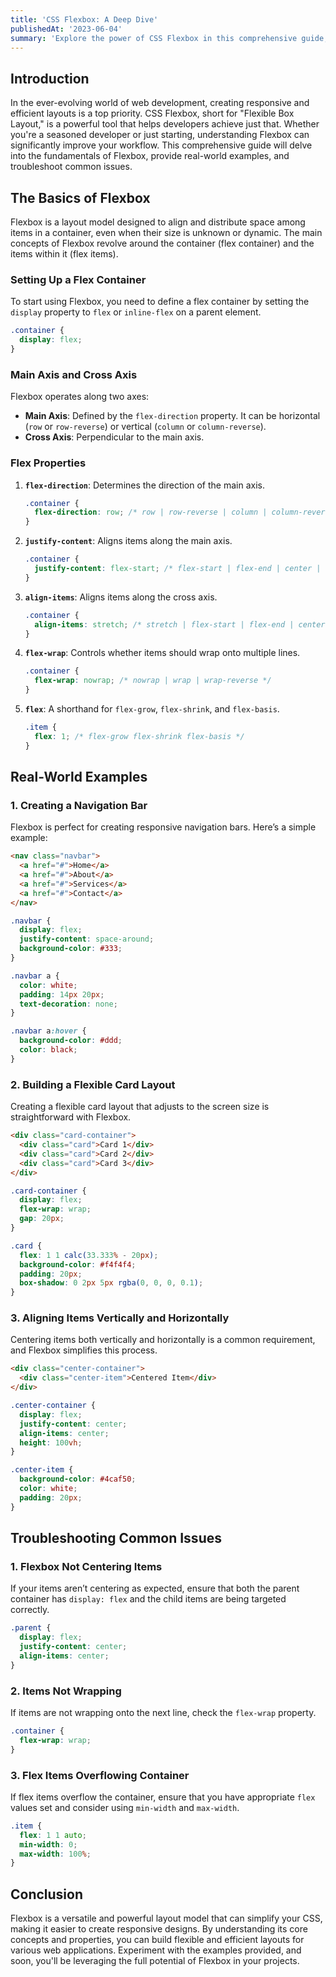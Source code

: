```yaml
---
title: 'CSS Flexbox: A Deep Dive'
publishedAt: '2023-06-04'
summary: 'Explore the power of CSS Flexbox in this comprehensive guide, featuring essential concepts, real-world examples, and solutions to common issues for creating responsive and efficient web layouts.'
---
```


## Introduction

In the ever-evolving world of web development, creating responsive and efficient layouts is a top priority. CSS Flexbox, short for "Flexible Box Layout," is a powerful tool that helps developers achieve just that. Whether you're a seasoned developer or just starting, understanding Flexbox can significantly improve your workflow. This comprehensive guide will delve into the fundamentals of Flexbox, provide real-world examples, and troubleshoot common issues.

## The Basics of Flexbox

Flexbox is a layout model designed to align and distribute space among items in a container, even when their size is unknown or dynamic. The main concepts of Flexbox revolve around the container (flex container) and the items within it (flex items).

### Setting Up a Flex Container

To start using Flexbox, you need to define a flex container by setting the `display` property to `flex` or `inline-flex` on a parent element.

```css
.container {
  display: flex;
}
```

### Main Axis and Cross Axis

Flexbox operates along two axes:

- **Main Axis**: Defined by the `flex-direction` property. It can be horizontal (`row` or `row-reverse`) or vertical (`column` or `column-reverse`).
- **Cross Axis**: Perpendicular to the main axis.

### Flex Properties

1. **`flex-direction`**: Determines the direction of the main axis.

   ```css
   .container {
     flex-direction: row; /* row | row-reverse | column | column-reverse */
   }
   ```

2. **`justify-content`**: Aligns items along the main axis.

   ```css
   .container {
     justify-content: flex-start; /* flex-start | flex-end | center | space-between | space-around | space-evenly */
   }
   ```

3. **`align-items`**: Aligns items along the cross axis.

   ```css
   .container {
     align-items: stretch; /* stretch | flex-start | flex-end | center | baseline */
   }
   ```

4. **`flex-wrap`**: Controls whether items should wrap onto multiple lines.

   ```css
   .container {
     flex-wrap: nowrap; /* nowrap | wrap | wrap-reverse */
   }
   ```

5. **`flex`**: A shorthand for `flex-grow`, `flex-shrink`, and `flex-basis`.
   ```css
   .item {
     flex: 1; /* flex-grow flex-shrink flex-basis */
   }
   ```

## Real-World Examples

### 1. Creating a Navigation Bar

Flexbox is perfect for creating responsive navigation bars. Here’s a simple example:

```html
<nav class="navbar">
  <a href="#">Home</a>
  <a href="#">About</a>
  <a href="#">Services</a>
  <a href="#">Contact</a>
</nav>
```

```css
.navbar {
  display: flex;
  justify-content: space-around;
  background-color: #333;
}

.navbar a {
  color: white;
  padding: 14px 20px;
  text-decoration: none;
}

.navbar a:hover {
  background-color: #ddd;
  color: black;
}
```

### 2. Building a Flexible Card Layout

Creating a flexible card layout that adjusts to the screen size is straightforward with Flexbox.

```html
<div class="card-container">
  <div class="card">Card 1</div>
  <div class="card">Card 2</div>
  <div class="card">Card 3</div>
</div>
```

```css
.card-container {
  display: flex;
  flex-wrap: wrap;
  gap: 20px;
}

.card {
  flex: 1 1 calc(33.333% - 20px);
  background-color: #f4f4f4;
  padding: 20px;
  box-shadow: 0 2px 5px rgba(0, 0, 0, 0.1);
}
```

### 3. Aligning Items Vertically and Horizontally

Centering items both vertically and horizontally is a common requirement, and Flexbox simplifies this process.

```html
<div class="center-container">
  <div class="center-item">Centered Item</div>
</div>
```

```css
.center-container {
  display: flex;
  justify-content: center;
  align-items: center;
  height: 100vh;
}

.center-item {
  background-color: #4caf50;
  color: white;
  padding: 20px;
}
```

## Troubleshooting Common Issues

### 1. Flexbox Not Centering Items

If your items aren’t centering as expected, ensure that both the parent container has `display: flex` and the child items are being targeted correctly.

```css
.parent {
  display: flex;
  justify-content: center;
  align-items: center;
}
```

### 2. Items Not Wrapping

If items are not wrapping onto the next line, check the `flex-wrap` property.

```css
.container {
  flex-wrap: wrap;
}
```

### 3. Flex Items Overflowing Container

If flex items overflow the container, ensure that you have appropriate `flex` values set and consider using `min-width` and `max-width`.

```css
.item {
  flex: 1 1 auto;
  min-width: 0;
  max-width: 100%;
}
```

## Conclusion

Flexbox is a versatile and powerful layout model that can simplify your CSS, making it easier to create responsive designs. By understanding its core concepts and properties, you can build flexible and efficient layouts for various web applications. Experiment with the examples provided, and soon, you'll be leveraging the full potential of Flexbox in your projects.

